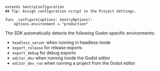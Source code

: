 ```gdscript
extends SentryConfiguration
## Tip: Assign configuration script in the Project Settings.

func _configure(options: SentryOptions):
    options.environment = "production"
```

The SDK automatically detects the following Godot-specific environments:
- `headless_server` when running in headless mode
- `export_release` for release exports
- `export_debug` for debug exports
- `editor_dev` when running inside the Godot editor
- `editor_dev_run` when running a project from the Godot editor
